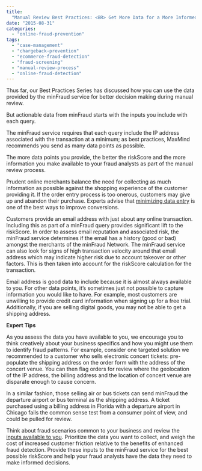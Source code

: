 ```yaml
---
title:
  "Manual Review Best Practices: <BR> Get More Data for a More Informed Decision"
date: "2015-08-31"
categories:
  - "online-fraud-prevention"
tags:
  - "case-management"
  - "chargeback-prevention"
  - "ecommerce-fraud-detection"
  - "fraud-screening"
  - "manual-review-process"
  - "online-fraud-detection"
---
```


Thus far, our Best Practices Series has discussed how you can use the data
provided by the minFraud service for better decision making during manual
review.

But actionable data from minFraud starts with the inputs you include with each
query.

The minFraud service requires that each query include the IP address associated
with the transaction at a minimum; as best practices, MaxMind recommends you
send as many data points as possible.

The more data points you provide, the better the riskScore and the more
information you make available to your fraud analysts as part of the manual
review process.

Prudent online merchants balance the need for collecting as much information as
possible against the shopping experience of the customer providing it. If the
order entry process is too onerous, customers may give up and abandon their
purchase. Experts advise that
[minimizing data entry](https://www.inc.com/dan-leberman/how-to-avoid-losing-4-trillion-to-abandoned-carts.html)
is one of the best ways to improve conversions.

Customers provide an email address with just about any online transaction.
Including this as part of a minFraud query provides significant lift to the
riskScore. In order to assess email reputation and associated risk, the minFraud
service determines if the email has a history (good or bad) amongst the
merchants of the minFraud Network. The minFraud service can also look for signs
of high transaction velocity around that email address which may indicate higher
risk due to account takeover or other factors. This is then taken into account
for the riskScore calculation for the transaction.

Email address is good data to include because it is almost always available to
you. For other data points, it’s sometimes just not possible to capture
information you would like to have. For example, most customers are unwilling to
provide credit card information when signing up for a free trial. Additionally,
if you are selling digital goods, you may not be able to get a shipping address.

**Expert Tips**

As you assess the data you have available to you, we encourage you to think
creatively about your business specifics and how you might use them to identify
fraud patterns. For example, consider one targeted solution we recommended to a
customer who sells electronic concert tickets: pre-populate the shipping address
on the order form with the address of the concert venue. You can then flag
orders for review where the geolocation of the IP address, the billing address
and the location of concert venue are disparate enough to cause concern.

In a similar fashion, those selling air or bus tickets can send minFraud the
departure airport or bus terminal as the shipping address. A ticket purchased
using a billing address in Florida with a departure airport in Chicago fails the
common sense test from a consumer point of view, and could be pulled for review.

Think about fraud scenarios common to your business and review the
[inputs available to you](https://dev.maxmind.com/minfraud/minfraud-score-and-insights-api-documentation/).
Prioritize the data you want to collect, and weigh the cost of increased
customer friction relative to the benefits of enhanced fraud detection. Provide
these inputs to the minFraud service for the best possible riskScore and help
your fraud analysts have the data they need to make informed decisions.
